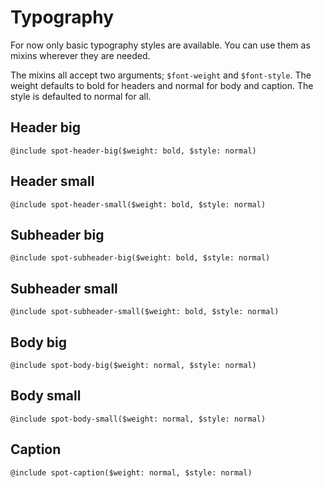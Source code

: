 

<Meta title="Typography" />

# Typography

For now only basic typography styles are available. You can use them as mixins wherever they are needed.

The mixins all accept two arguments; `$font-weight` and `$font-style`. The weight defaults to bold for headers and normal for body and caption. The style is defaulted to normal for all. 

## Header big
```
@include spot-header-big($weight: bold, $style: normal)
```

## Header small
```
@include spot-header-small($weight: bold, $style: normal)
```

## Subheader big
```
@include spot-subheader-big($weight: bold, $style: normal)
```

## Subheader small
```
@include spot-subheader-small($weight: bold, $style: normal)
```

## Body big
```
@include spot-body-big($weight: normal, $style: normal)
```

## Body small
```
@include spot-body-small($weight: normal, $style: normal)
```

## Caption
```
@include spot-caption($weight: normal, $style: normal)
```

